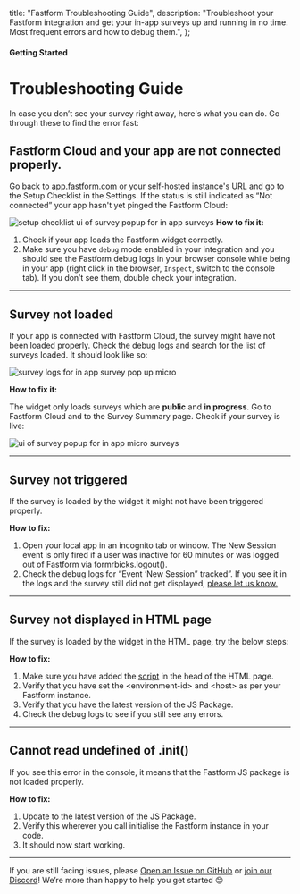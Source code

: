 

  title: "Fastform Troubleshooting Guide",
  description:
    "Troubleshoot your Fastform integration and get your in-app surveys up and running in no time. Most frequent errors and how to debug them.",
};

#### Getting Started

# Troubleshooting Guide

In case you don’t see your survey right away, here's what you can do. Go through these to find the error fast:

## Fastform Cloud and your app are not connected properly.

Go back to [app.fastform.com](http://app.fastform.com) or your self-hosted instance's URL and go to the Setup Checklist in the Settings. If the status is still indicated as “Not connected” your app hasn't yet pinged the Fastform Cloud:

<Image
  src={I1}
  alt="setup checklist ui of survey popup for in app surveys"
  quality="100"
  className="max-w-full rounded-lg sm:max-w-3xl"
/>
**How to fix it:**

1. Check if your app loads the Fastform widget correctly.
2. Make sure you have `debug` mode enabled in your integration and you should see the Fastform debug logs in your browser console while being in your app (right click in the browser, `Inspect`, switch to the console tab). If you don’t see them, double check your integration.

---

## Survey not loaded

If your app is connected with Fastform Cloud, the survey might have not been loaded properly. Check the debug logs and search for the list of surveys loaded. It should look like so:

<Image
  src={I3}
  alt="survey logs for in app survey pop up micro"
  quality="100"
  className="max-w-full rounded-lg sm:max-w-3xl"
/>

**How to fix it:**

The widget only loads surveys which are **public** and **in progress**. Go to Fastform Cloud and to the Survey Summary page. Check if your survey is live:

<Image
  src={I2}
  alt="ui of survey popup for in app micro surveys"
  quality="100"
  className="max-w-full rounded-lg sm:max-w-3xl"
/>

---

## Survey not triggered

If the survey is loaded by the widget it might not have been triggered properly.

**How to fix:**

1. Open your local app in an incognito tab or window. The New Session event is only fired if a user was inactive for 60 minutes or was logged out of Fastform via formrbicks.logout().
2. Check the debug logs for “Event ‘New Session” tracked”. If you see it in the logs and the survey still did not get displayed, [please let us know.](mailto:support@fastform.com)

---

## Survey not displayed in HTML page

If the survey is loaded by the widget in the HTML page, try the below steps:

**How to fix:**

1. Make sure you have added the [script](/docs/getting-started/framework-guides#html) in the head of the HTML page.
2. Verify that you have set the \<environment-id\> and \<host\> as per your Fastform instance.
3. Verify that you have the latest version of the JS Package.
4. Check the debug logs to see if you still see any errors.

---

## Cannot read undefined of .init()

If you see this error in the console, it means that the Fastform JS package is not loaded properly.

**How to fix:**

1. Update to the latest version of the JS Package.
2. Verify this wherever you call initialise the Fastform instance in your code.
3. It should now start working.

---

If you are still facing issues, please [Open an Issue on GitHub](https://github.com/fastform/fastform/issues) or [join our Discord](https://fastform.com/discord)! We’re more than happy to help you get started 😊
